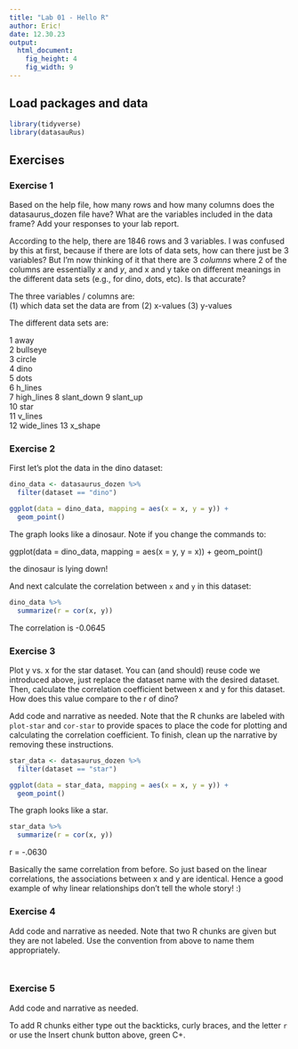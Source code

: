 ```yaml
---
title: "Lab 01 - Hello R"
author: Eric!
date: 12.30.23
output: 
  html_document: 
    fig_height: 4
    fig_width: 9
---
```


## Load packages and data

```r
library(tidyverse) 
library(datasauRus)
```

## Exercises

### Exercise 1

Based on the help file, how many rows and how many columns does the datasaurus_dozen file have? What are the variables included in the data frame? Add your responses to your lab report.

According to the help, there are 1846 rows and 3 variables. I was confused by this at first, because if there are lots of data sets, how can there just be 3 variables? But I'm now thinking of it that there are 3 *columns* where 2 of the columns are essentially *x* and *y*, and x and y take on different meanings in the different data sets (e.g., for dino, dots, etc). Is that accurate?

The three variables / columns are:  
(1) which data set the data are from
(2) x-values
(3) y-values

The different data sets are:

 1 away      
 2 bullseye  
 3 circle    
 4 dino      
 5 dots      
 6 h_lines   
 7 high_lines
 8 slant_down
 9 slant_up  
10 star      
11 v_lines   
12 wide_lines
13 x_shape  


### Exercise 2

First let's plot the data in the dino dataset:

```r
dino_data <- datasaurus_dozen %>%
  filter(dataset == "dino")

ggplot(data = dino_data, mapping = aes(x = x, y = y)) +
  geom_point()
```

The graph looks like a dinosaur. Note if you change the commands to:

ggplot(data = dino_data, mapping = aes(x = y, y = x)) +
  geom_point()

the dinosaur is lying down!

And next calculate the correlation between `x` and `y` in this dataset:

```r
dino_data %>%
  summarize(r = cor(x, y))
```

The correlation is -0.0645

### Exercise 3

Plot y vs. x for the star dataset. You can (and should) reuse code we introduced above, just replace the dataset name with the desired dataset. Then, calculate the correlation coefficient between x and y for this dataset. How does this value compare to the r of dino?

Add code and narrative as needed.
Note that the R chunks are labeled with `plot-star` and `cor-star` to provide spaces to place the code for plotting and calculating the correlation coefficient.
To finish, clean up the narrative by removing these instructions.



```r
star_data <- datasaurus_dozen %>%
  filter(dataset == "star")

ggplot(data = star_data, mapping = aes(x = x, y = y)) +
  geom_point()
```

The graph looks like a star.

```r
star_data %>%
  summarize(r = cor(x, y))
```

r = -.0630

Basically the same correlation from before. So just based on the linear correlations, the associations between x and y are identical. Hence a good example of why linear relationships don't tell the whole story! :)

### Exercise 4

Add code and narrative as needed.
Note that two R chunks are given but they are not labeled.
Use the convention from above to name them appropriately.

```r

```

```r

```

### Exercise 5

Add code and narrative as needed.

To add R chunks either type out the backticks, curly braces, and the letter `r` or use the Insert chunk button above, green C+.





